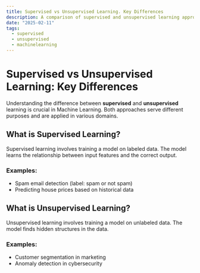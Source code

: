 ```yaml
---
title: Supervised vs Unsupervised Learning. Key Differences
description: A comparison of supervised and unsupervised learning approaches in Machine Learning.
date: "2025-02-11"
tags:
  - supervised
  - unsupervised
  - machinelearning
---
```

# Supervised vs Unsupervised Learning: Key Differences

Understanding the difference between **supervised** and **unsupervised** learning is crucial in Machine Learning. Both approaches serve different purposes and are applied in various domains.

## What is Supervised Learning?

Supervised learning involves training a model on labeled data. The model learns the relationship between input features and the correct output.

### Examples:
- Spam email detection (label: spam or not spam)
- Predicting house prices based on historical data

## What is Unsupervised Learning?

Unsupervised learning involves training a model on unlabeled data. The model finds hidden structures in the data.

### Examples:
- Customer segmentation in marketing
- Anomaly detection in cybersecurity
